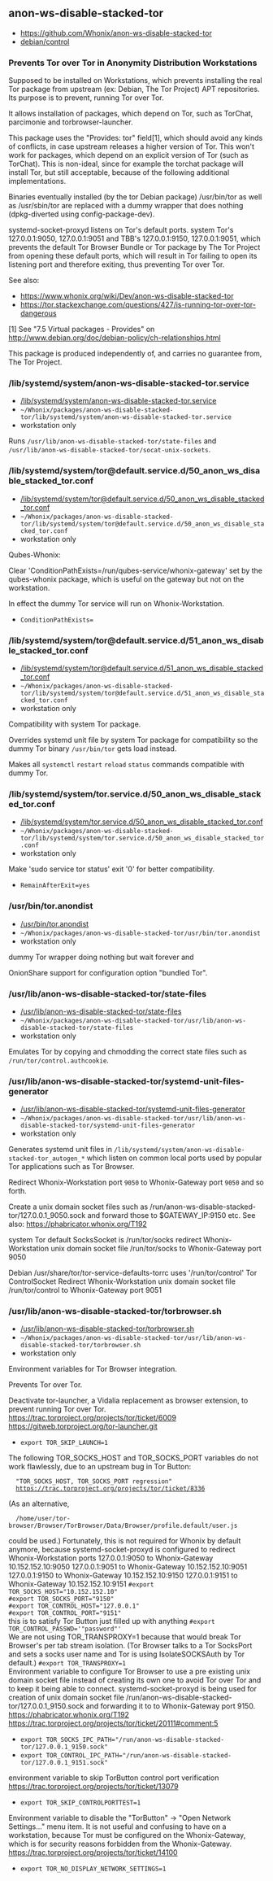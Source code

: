 == anon-ws-disable-stacked-tor ==

* https://github.com/Whonix/anon-ws-disable-stacked-tor
* [https://github.com/Whonix/anon-ws-disable-stacked-tor/blob/master/debian/control debian/control]
===  Prevents Tor over Tor in Anonymity Distribution Workstations ===

Supposed to be installed on Workstations, which prevents installing the real
Tor package from upstream (ex: Debian, The Tor Project) APT repositories. Its
purpose is to prevent, running Tor over Tor.

It allows installation of packages, which depend on Tor, such as TorChat,
parcimonie and torbrowser-launcher.

This package uses the "Provides: tor" field[1], which should avoid any kinds of
conflicts, in case upstream releases a higher version of Tor. This won't work
for packages, which depend on an explicit version of Tor (such as TorChat).
This is non-ideal, since for example the torchat package will install Tor, but
still acceptable, because of the following additional implementations.

Binaries eventually installed (by the tor Debian package) /usr/bin/tor as well
as /usr/sbin/tor are replaced with a dummy wrapper that does nothing
(dpkg-diverted using config-package-dev).

systemd-socket-proxyd listens on Tor's default ports. system Tor's
127.0.0.1:9050, 127.0.0.1:9051 and TBB's 127.0.0.1:9150, 127.0.0.1:9051,
which prevents the
default Tor Browser Bundle or Tor package by The Tor Project from opening
these default ports, which will result in Tor failing to open its listening
port and therefore exiting, thus preventing Tor over Tor.

See also:

* https://www.whonix.org/wiki/Dev/anon-ws-disable-stacked-tor
* https://tor.stackexchange.com/questions/427/is-running-tor-over-tor-dangerous

[1] See "7.5 Virtual packages - Provides" on
http://www.debian.org/doc/debian-policy/ch-relationships.html

This package is produced independently of, and carries no guarantee from,
The Tor Project.
=== /lib/systemd/system/anon-ws-disable-stacked-tor.service ===

* [https://github.com/Whonix/anon-ws-disable-stacked-tor/blob/master/lib/systemd/system/anon-ws-disable-stacked-tor.service /lib/systemd/system/anon-ws-disable-stacked-tor.service]
* <code>~/Whonix/packages/anon-ws-disable-stacked-tor/lib/systemd/system/anon-ws-disable-stacked-tor.service</code>
* workstation only<!--workstation-only-->

Runs <code>/usr/lib/anon-ws-disable-stacked-tor/state-files</code> and
<code>/usr/lib/anon-ws-disable-stacked-tor/socat-unix-sockets</code>.
=== /lib/systemd/system/tor@default.service.d/50_anon_ws_disable_stacked_tor.conf ===

* [https://github.com/Whonix/anon-ws-disable-stacked-tor/blob/master/lib/systemd/system/tor@default.service.d/50_anon_ws_disable_stacked_tor.conf /lib/systemd/system/tor@default.service.d/50_anon_ws_disable_stacked_tor.conf]
* <code>~/Whonix/packages/anon-ws-disable-stacked-tor/lib/systemd/system/tor@default.service.d/50_anon_ws_disable_stacked_tor.conf</code>
* workstation only<!--workstation-only-->

Qubes-Whonix:

Clear 'ConditionPathExists=/run/qubes-service/whonix-gateway' set by
the qubes-whonix package, which is useful on the gateway but not on the
workstation.

In effect the dummy Tor service will run on Whonix-Workstation.

* <code>ConditionPathExists=</code>

=== /lib/systemd/system/tor@default.service.d/51_anon_ws_disable_stacked_tor.conf ===

* [https://github.com/Whonix/anon-ws-disable-stacked-tor/blob/master/lib/systemd/system/tor@default.service.d/51_anon_ws_disable_stacked_tor.conf /lib/systemd/system/tor@default.service.d/51_anon_ws_disable_stacked_tor.conf]
* <code>~/Whonix/packages/anon-ws-disable-stacked-tor/lib/systemd/system/tor@default.service.d/51_anon_ws_disable_stacked_tor.conf</code>
* workstation only<!--workstation-only-->

Compatibility with system Tor package.

Overrides systemd unit file by system Tor package for compatibility so
the dummy Tor binary <code>/usr/bin/tor</code> gets load instead.

Makes all <code>systemctl</code> <code>restart</code> <code>reload</code>
<code>status</code> commands compatible with dummy Tor.
=== /lib/systemd/system/tor.service.d/50_anon_ws_disable_stacked_tor.conf ===

* [https://github.com/Whonix/anon-ws-disable-stacked-tor/blob/master/lib/systemd/system/tor.service.d/50_anon_ws_disable_stacked_tor.conf /lib/systemd/system/tor.service.d/50_anon_ws_disable_stacked_tor.conf]
* <code>~/Whonix/packages/anon-ws-disable-stacked-tor/lib/systemd/system/tor.service.d/50_anon_ws_disable_stacked_tor.conf</code>
* workstation only<!--workstation-only-->

Make 'sudo service tor status' exit '0' for better compatibility.
* <code>RemainAfterExit=yes</code>
=== /usr/bin/tor.anondist ===

* [https://github.com/Whonix/anon-ws-disable-stacked-tor/blob/master/usr/bin/tor.anondist /usr/bin/tor.anondist]
* <code>~/Whonix/packages/anon-ws-disable-stacked-tor/usr/bin/tor.anondist</code>
* workstation only<!--workstation-only-->

dummy Tor wrapper doing nothing but wait forever and

OnionShare support for configuration option "bundled Tor".
=== /usr/lib/anon-ws-disable-stacked-tor/state-files ===

* [https://github.com/Whonix/anon-ws-disable-stacked-tor/blob/master/usr/lib/anon-ws-disable-stacked-tor/state-files /usr/lib/anon-ws-disable-stacked-tor/state-files]
* <code>~/Whonix/packages/anon-ws-disable-stacked-tor/usr/lib/anon-ws-disable-stacked-tor/state-files</code>
* workstation only<!--workstation-only-->

Emulates Tor by copying and chmodding the correct state files such as
<code>/run/tor/control.authcookie</code>.
=== /usr/lib/anon-ws-disable-stacked-tor/systemd-unit-files-generator ===

* [https://github.com/Whonix/anon-ws-disable-stacked-tor/blob/master/usr/lib/anon-ws-disable-stacked-tor/systemd-unit-files-generator /usr/lib/anon-ws-disable-stacked-tor/systemd-unit-files-generator]
* <code>~/Whonix/packages/anon-ws-disable-stacked-tor/usr/lib/anon-ws-disable-stacked-tor/systemd-unit-files-generator</code>
* workstation only<!--workstation-only-->

Generates systemd unit files in
<code>/lib/systemd/system/anon-ws-disable-stacked-tor_autogen_*</code> which
listen on common local ports used by popular Tor applications such as Tor
Browser.

Redirect Whonix-Workstation port <code>9050</code> to Whonix-Gateway port
<code>9050</code> and so forth.

Create a unix domain socket files such as
/run/anon-ws-disable-stacked-tor/127.0.0.1_9050.sock and forward those
to $GATEWAY_IP:9150 etc. See also:
https://phabricator.whonix.org/T192

system Tor default SocksSocket is /run/tor/socks
redirect Whonix-Workstation unix domain socket file /run/tor/socks to Whonix-Gateway port 9050

Debian /usr/share/tor/tor-service-defaults-torrc uses '/run/tor/control' Tor ControlSocket
Redirect Whonix-Workstation unix domain socket file /run/tor/control to Whonix-Gateway port 9051
=== /usr/lib/anon-ws-disable-stacked-tor/torbrowser.sh ===

* [https://github.com/Whonix/anon-ws-disable-stacked-tor/blob/master/usr/lib/anon-ws-disable-stacked-tor/torbrowser.sh /usr/lib/anon-ws-disable-stacked-tor/torbrowser.sh]
* <code>~/Whonix/packages/anon-ws-disable-stacked-tor/usr/lib/anon-ws-disable-stacked-tor/torbrowser.sh</code>
* workstation only<!--workstation-only-->

Environment variables for Tor Browser integration.

Prevents Tor over Tor.

Deactivate tor-launcher,
a Vidalia replacement as browser extension,
to prevent running Tor over Tor.
https://trac.torproject.org/projects/tor/ticket/6009
https://gitweb.torproject.org/tor-launcher.git
* <code>export TOR_SKIP_LAUNCH=1</code>

The following TOR_SOCKS_HOST and TOR_SOCKS_PORT variables
do not work flawlessly, due to an upstream bug in Tor Button:
   "TOR_SOCKS_HOST, TOR_SOCKS_PORT regression"
   https://trac.torproject.org/projects/tor/ticket/8336
(As an alternative,
   /home/user/tor-browser/Browser/TorBrowser/Data/Browser/profile.default/user.js
could be used.)
Fortunately, this is not required for Whonix by default anymore,
because systemd-socket-proxyd is configured to redirect
Whonix-Workstation ports
127.0.0.1:9050 to Whonix-Gateway 10.152.152.10:9050
127.0.0.1:9051 to Whonix-Gateway 10.152.152.10:9051
127.0.0.1:9150 to Whonix-Gateway 10.152.152.10:9150
127.0.0.1:9151 to Whonix-Gateway 10.152.152.10:9151
<code>#export TOR_SOCKS_HOST="10.152.152.10"</code><br />
<code>#export TOR_SOCKS_PORT="9150"</code><br />
<code>#export TOR_CONTROL_HOST="127.0.0.1"</code><br />
<code>#export TOR_CONTROL_PORT="9151"</code><br />
this is to satisfy Tor Button just filled up with anything
<code>#export TOR_CONTROL_PASSWD='"password"'</code><br />

We are not using TOR_TRANSPROXY=1 because that would break Tor Browser's
per tab stream isolation. (Tor Browser talks to a Tor SocksPort and sets a
socks user name and Tor is using IsolateSOCKSAuth by Tor default.)
<code>#export TOR_TRANSPROXY=1</code><br />

Environment variable to configure Tor Browser to use a pre existing unix
domain socket file instead of creating its own one to avoid Tor over Tor and
to keep it being able to connect.
systemd-socket-proxyd is being used for creation of unix domain socket file
/run/anon-ws-disable-stacked-tor/127.0.0.1_9150.sock and forwarding it to
to Whonix-Gateway port 9150.
https://phabricator.whonix.org/T192
https://trac.torproject.org/projects/tor/ticket/20111#comment:5
* <code>export TOR_SOCKS_IPC_PATH="/run/anon-ws-disable-stacked-tor/127.0.0.1_9150.sock"</code>
* <code>export TOR_CONTROL_IPC_PATH="/run/anon-ws-disable-stacked-tor/127.0.0.1_9151.sock"</code>

environment variable to skip TorButton control port verification
https://trac.torproject.org/projects/tor/ticket/13079
* <code>export TOR_SKIP_CONTROLPORTTEST=1</code>

Environment variable to disable the "TorButton" ->
"Open Network Settings..." menu item. It is not useful and confusing to have
on a workstation, because Tor must be configured on the Whonix-Gateway, which is
for security reasons forbidden from the Whonix-Gateway.
https://trac.torproject.org/projects/tor/ticket/14100
* <code>export TOR_NO_DISPLAY_NETWORK_SETTINGS=1</code>

